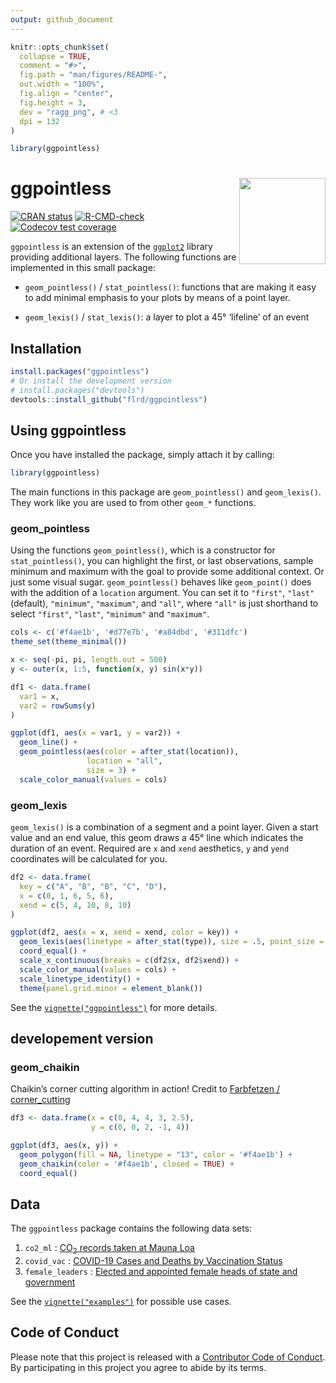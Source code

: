 ```yaml
---
output: github_document
---
```


<!-- README.md is generated from README.Rmd. Please edit that file -->

```r
knitr::opts_chunk$set(
  collapse = TRUE,
  comment = "#>",
  fig.path = "man/figures/README-", 
  out.width = "100%",
  fig.align = "center",
  fig.height = 3,
  dev = "ragg_png", # <3
  dpi = 132
)

library(ggpointless)
```

# ggpointless <a href="https://flrd.github.io/ggpointless/"><img src="man/figures/logo.png" align="right" height="138" /></a>


<!-- badges: start -->
[![CRAN status](https://www.r-pkg.org/badges/version/ggpointless)](https://CRAN.R-project.org/package=ggpointless)
[![R-CMD-check](https://github.com/flrd/ggpointless/workflows/R-CMD-check/badge.svg)](https://github.com/flrd/ggpointless/actions)
[![Codecov test coverage](https://codecov.io/gh/flrd/ggpointless/branch/main/graph/badge.svg)](https://app.codecov.io/gh/flrd/ggpointless?branch=main)
<!-- [![Downloads](http://cranlogs.r-pkg.org/badges/ggpointless)](http://www.r-pkg.org/pkg/ggpointless) -->

<!-- badges: end -->

`ggpointless` is an extension of the [`ggplot2`](https://ggplot2.tidyverse.org/) library providing
additional layers. The following functions are implemented in this small package: 

- `geom_pointless()` / `stat_pointless()`: functions that are making it easy to add minimal emphasis to your plots by 
means of a point layer. 

- `geom_lexis()` / `stat_lexis()`: a layer to plot a 45° 'lifeline' of an event

## Installation

``` r
install.packages("ggpointless")
# Or install the development version
# install.packages("devtools")
devtools::install_github("flrd/ggpointless")
```

## Using ggpointless

Once you have installed the package, simply attach it by calling:

```r
library(ggpointless)
```

The main functions in this package are `geom_pointless()` and `geom_lexis()`. They work like you are used to from other `geom_*` functions.

### geom_pointless
Using the functions `geom_pointless()`, which is a constructor for `stat_pointless()`, you can highlight the first, or last observations, sample minimum and maximum with the goal to provide some additional context. Or just some visual sugar. `geom_pointless()` behaves like `geom_point()` does with the addition of a `location` argument. You can set it to `"first"`, `"last"` (default), `"minimum"`, `"maximum"`, and `"all"`, where `"all"` is just shorthand to select `"first"`, `"last"`, `"minimum"` and `"maximum"`.

```r
cols <- c('#f4ae1b', '#d77e7b', '#a84dbd', '#311dfc')
theme_set(theme_minimal())

x <- seq(-pi, pi, length.out = 500)
y <- outer(x, 1:5, function(x, y) sin(x*y))

df1 <- data.frame(
  var1 = x,
  var2 = rowSums(y)
)

ggplot(df1, aes(x = var1, y = var2)) +
  geom_line() +
  geom_pointless(aes(color = after_stat(location)),
                 location = "all",
                 size = 3) +
  scale_color_manual(values = cols)
```

### geom_lexis
`geom_lexis()` is a combination of a segment and a point layer. Given a start value and an end value, this geom draws a 45° line which indicates the duration of an event. Required are `x` and `xend` aesthetics, `y` and `yend` coordinates will be  calculated for you.

```r
df2 <- data.frame(
  key = c("A", "B", "B", "C", "D"),
  x = c(0, 1, 6, 5, 6),
  xend = c(5, 4, 10, 8, 10)
)

ggplot(df2, aes(x = x, xend = xend, color = key)) +
  geom_lexis(aes(linetype = after_stat(type)), size = .5, point_size = 3) +
  coord_equal() +
  scale_x_continuous(breaks = c(df2$x, df2$xend)) +
  scale_color_manual(values = cols) +
  scale_linetype_identity() +
  theme(panel.grid.minor = element_blank())
```

See the [`vignette("ggpointless")`](https://flrd.github.io/ggpointless/articles/ggpointless.html) for more details.

## developement version
### geom_chaikin

Chaikin's corner cutting algorithm in action! Credit to [Farbfetzen / corner_cutting](https://github.com/Farbfetzen/corner_cutting)

```r
df3 <- data.frame(x = c(0, 4, 4, 3, 2.5),
                  y = c(0, 0, 2, -1, 4))

ggplot(df3, aes(x, y)) + 
  geom_polygon(fill = NA, linetype = "13", color = '#f4ae1b') + 
  geom_chaikin(color = '#f4ae1b', closed = TRUE) +
  coord_equal()
```

## Data

The `ggpointless` package contains the following data sets:

1. `co2_ml` : [CO~2~ records taken at Mauna Loa](https://gml.noaa.gov/ccgg/trends/data.html)
2. `covid_vac` : [COVID-19 Cases and Deaths by Vaccination Status](https://covid.cdc.gov/covid-data-tracker/#rates-by-vaccine-status)
3. `female_leaders` : [Elected and appointed female heads of state and government](https://en.wikipedia.org/w/index.php?title=List_of_elected_and_appointed_female_heads_of_state_and_government&oldid=1078024588)

See the [`vignette("examples")`](https://flrd.github.io/ggpointless/articles/examples.html) for possible use cases.

## Code of Conduct

Please note that this project is released with a [Contributor Code of Conduct](https://github.com/flrd/ggpointless/blob/master/conduct.md). By participating in this project you agree to abide by its terms.
